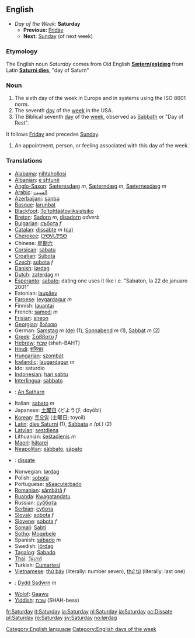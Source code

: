 ==English==
*''Day of the Week:'' '''Saturday'''
**'''Previous:''' [[Friday]]
**'''Next:''' [[Sunday]] (of next week)

===Etymology===
The English noun ''Saturday'' comes from Old English '''[[Sætern(es)dæg]]''' from Latin '''[[Saturni dies]]''', "day of Saturn"

===Noun===
#The sixth day of the week in Europe and in systems using the ISO 8601 norm.
#The seventh [[day]] of the [[week]] in the USA.
#The Biblical seventh [[day]] of the [[week]], observed as [[Sabbath]] or "Day of Rest".
It follows [[Friday]] and precedes [[Sunday]].
#An appointment, person, or feeling associated with this day of the week.

===Translations===
*[[Alabama]]: [[nihtahollosi]]
*[[Albanian]]: [[e shtunë]]
*[[Anglo-Saxon]]: [[Sæteresdæg]] ''m'', [[Sæterndæg]] ''m'', [[Sæternesdæg]] ''m''
*[[Arabic]]: [[السبت]]
*[[Azerbaijani]]: [[şənbə]]
*[[Basque]]: [[larunbat]]
*[[Blackfoot]]: [[To'tohtáátoyiiksistsiko]]
*[[Breton]]: [[Sadorn]] ''m'', [[disadorn]] ''adverb''
*[[Bulgarian]]: [[събота]] ''f''
*[[Catalan]]: [[dissabte]] ''m'' [[:ca:dissabte|(ca)]] 
*[[Cherokee]]: [[ᎤᎾᏙᏓᏈᏕᎾ]]
*Chinese: [[星期六]]
*[[Corsican]]: [[sàbatu]]
*[[Croatian]]: [[Subota]]
*[[Czech]]: [[sobota]] ''f''
*[[Danish]]: [[lørdag]]
*[[Dutch]]: [[zaterdag]] ''m''
*[[Esperanto]]: [[sabato]]; dating one uses it like i.e. "Sabaton, la 22 de januaro 2001"
*Estonian: [[laupäev]]
*[[Faroese]]: [[leygardagur]] ''m''
*Finnish: [[lauantai]]
*French: [[samedi]] ''m''
*[[Frisian]]: [[sneon]]
*[[Georgian]]: [[შაბათი]]
*German: [[Samstag]] ''m'' [[:de:Samstag|(de)]] (1), [[Sonnabend]] ''m'' (1), [[Sabbat]] ''m'' (2)
*[[Greek]]: [[Σάββατο]] ''f''
*[[Hebrew]]: [[שבת]] (shah-BAHT)
*[[Hindi]]: [[शनिवार]]
*[[Hungarian]]: [[szombat]]
*[[Icelandic]]: [[laugardagur]] ''m''
*Ido: saturdio
*[[Indonesian]]: [[hari sabtu]]
*[[Interlingua]]: [[sabbato]]
*{{ga}}: [[An Satharn]]
*Italian: [[sabato]] ''m''
*Japanese: [[土曜日]] (どようび, doyōbi)
*[[Korean]]: [[토요일]] (土曜日; toyoil)
*[[Latin]]: [[dies Saturni]] (1), [[Sabbata]] ''n (pl.)'' (2)
*[[Latvian]]: [[sestdiena]]
*Lithuanian: [[šeštadienis]] ''m''
*[[Maori]]: [[hätarei]]
*[[Neapolitan]]: [[sàbbato]], [[sàpato]]
* {{oc}} : [[dissate]]
*Norwegian: [[lørdag]]
*Polish: [[sobota]]
*Portuguese: [[s&aacute;bado]]
*[[Romanian]]: [[sâmbătă]] ''f''
*[[Ruanda]]: [[Kwagatandatu]]
*Russian: [[суббота]]
*[[Serbian]]: [[субота]]
*[[Slovak]]: [[sobota#Slovak|sobota]] ''f''
*[[Slovene]]: [[sobota]] ''f''
*[[Somali]]: [[Sabti]]
*[[Sotho]]: [[Moqebele]]
*Spanish: [[sábado]] ''m''
*Swedish: [[lördag]]
*[[Tagalog]]: [[Sabado]]
*[[Thai]]: [[วันเสาร์]]
*Turkish: [[Cumartesi]]
*[[Vietnamese]]: [[thứ bảy]] (literally: number seven), [[thứ từ]] (literally: last one)
*{{cy}}: [[Dydd Sadwrn]] ''m''
*[[Wolof]]: [[Gaawu]]
*[[Yiddish]]: [[שבת]] (SHAH-bess)

[[Category:English language]]
[[Category:English days of the week]]

[[fr:Saturday]]
[[it:Saturday]]
[[la:Saturday]]
[[nl:Saturday]]
[[ja:Saturday]]
[[oc:Dissate]]
[[pl:Saturday]]
[[ro:Saturday]]
[[sv:Saturday]]
[[no:lørdag]]